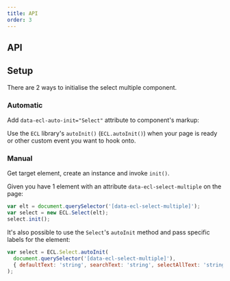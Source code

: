 ```yaml
---
title: API
order: 3
---
```



## API

<SelectJSDoc />

## Setup

There are 2 ways to initialise the select multiple component.

### Automatic

Add `data-ecl-auto-init="Select"` attribute to component's markup:

Use the `ECL` library's `autoInit()` (`ECL.autoInit()`) when your page is ready or other custom event you want to hook onto.

### Manual

Get target element, create an instance and invoke `init()`.

Given you have 1 element with an attribute `data-ecl-select-multiple` on the page:

```js
var elt = document.querySelector('[data-ecl-select-multiple]');
var select = new ECL.Select(elt);
select.init();
```

It's also possible to use the `Select`'s `autoInit` method and pass specific labels for the element:

```js
var select = ECL.Select.autoInit(
  document.querySelector('[data-ecl-select-multiple]'),
  { defaultText: 'string', searchText: 'string', selectAllText: 'string' }
);
```
